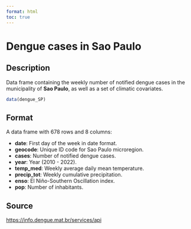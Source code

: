 ```yaml
---
format: html
toc: true
---
```


# Dengue cases in **Sao Paulo**

## Description

Data frame containing the weekly number of notified dengue cases in the municipality of **Sao Paulo**, as well as a set of climatic covariates.

```r
data(dengue_SP)
```

## Format

A data frame with 678 rows and 8 columns:

- **date**: First day of the week in date format.
- **geocode**: Unique ID code for Sao Paulo microregion.
- **cases**: Number of notified dengue cases.
- **year**: Year (2010 - 2022).
- **temp_med**: Weekly average daily mean temperature.
- **precip_tot**: Weekly cumulative precipitation.
- **enso**: El Niño-Southern Oscillation index.
- **pop**: Number of inhabitants.

## Source

[https://info.dengue.mat.br/services/api](https://info.dengue.mat.br/services/api)

